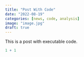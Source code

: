 ```yaml
---
title: "Post With Code"
date: "2022-08-19"
categories: [news, code, analysis]
image: "image.jpg"
draft: true
---
```


This is a post with executable code.

```r
1 + 1
```
